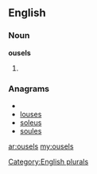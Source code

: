 ==English==

===Noun===
'''ousels'''

# {{plural of|[[ousel]]}}

===Anagrams===
* {{alphagram|elossu}}
* [[louses#English|louses]]
* [[soleus#English|soleus]]
* [[soules#English|soules]]

[[Category:English plurals]]

[[ar:ousels]]
[[my:ousels]]